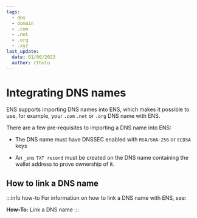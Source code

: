 ```yaml
---
tags:
  - dns
  - domain
  - .com
  - .net
  - .org
  - .xyz
last_update:
  date: 01/06/2023
  author: cthulu
---
```


# Integrating DNS names
ENS supports importing DNS names into ENS, which makes it possible to use, for example, your `.com` `.net` or `.org` DNS name with ENS.
  
There are a few pre-requisites to importing a DNS name into ENS:

 - The DNS name must have DNSSEC enabled with `RSA/SHA-256` or `ECDSA` keys
   
 - An `_ens` `TXT record` must be created on the DNS name containing the wallet address to prove ownership of it.

## How to link a DNS name
:::info how-to
For information on how to link a DNS name with ENS, see:
<Link to="/docs/howto/link-dns-name"><b>How-To:</b> Link a DNS name</Link>
:::

